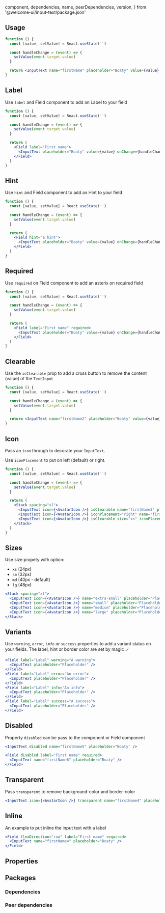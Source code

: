 
  component,
  dependencies,
  name,
  peerDependencies,
  version,
} from '@welcome-ui/input-text/package.json'

<showcase
  version={version}
  name={name}
  component={component}
  description="Allows user to get some text informations in one line."
/>

## Usage

```jsx
function () {
  const [value, setValue] = React.useState('')

  const handleChange = (event) => {
    setValue(event.target.value)
  }

  return <InputText name="firstName" placeholder="Boaty" value={value} onChange={handleChange} />
}
```

## Label

Use `label` and Field component to add an Label to your field

```jsx
function () {
  const [value, setValue] = React.useState('')

  const handleChange = (event) => {
    setValue(event.target.value)
  }

  return (
    <Field label="First name">
      <InputText placeholder="Boaty" value={value} onChange={handleChange} />
    </Field>
  )
}
```

## Hint

Use `hint` and Field component to add an Hint to your field

```jsx
function () {
  const [value, setValue] = React.useState('')

  const handleChange = (event) => {
    setValue(event.target.value)
  }

  return (
    <Field hint="a hint">
      <InputText placeholder="Boaty" value={value} onChange={handleChange} />
    </Field>
  )
}
```

## Required

Use `required` on Field component to add an asterix on required field

```jsx
function () {
  const [value, setValue] = React.useState('')

  const handleChange = (event) => {
    setValue(event.target.value)
  }

  return (
    <Field label="First name" required>
      <InputText placeholder="Boaty" value={value} onChange={handleChange} />
    </Field>
  )
}
```

## Clearable

Use the `isClearable` prop to add a cross button to remove the content (value) of the `TextInput`

```jsx
function () {
  const [value, setValue] = React.useState('')

  const handleChange = (event) => {
    setValue(event.target.value)
  }

  return <InputText name="firstName2" placeholder="Boaty" value={value} onChange={handleChange} isClearable />
}
```

## Icon

Pass an `icon` through to decorate your `InputText`.

Use `iconPlacement` to put on left (default) or right.

```jsx
function () {
  const [value, setValue] = React.useState('')

  const handleChange = (event) => {
    setValue(event.target.value)
  }

  return (
    <Stack spacing="xl">
      <InputText icon={<AvatarIcon />} isClearable name="firstName3" placeholder="Boaty" value={value} onChange={handleChange} />
      <InputText icon={<AvatarIcon />} iconPlacement="right" name="firstName3" placeholder="Boaty" value={value} onChange={handleChange} />
      <InputText icon={<AvatarIcon />} isClearable size="xs" iconPlacement="right" name="firstName3" placeholder="Boaty" value={value} onChange={handleChange} />
    </Stack>
  )
}
```

## Sizes

Use size propety with option:

- `xs` (24px)
- `sm` (32px)
- `md` (40px - default)
- `lg` (48px)

```jsx
<Stack spacing="xl">
  <InputText icon={<AvatarIcon />} name="extra-small" placeholder="Placeholder" size="xs" />
  <InputText icon={<AvatarIcon />} name="small" placeholder="Placeholder" size="sm" />
  <InputText icon={<AvatarIcon />} name="medium" placeholder="Placeholder" />
  <InputText icon={<AvatarIcon />} name="large" placeholder="Placeholder" size="lg" />
</Stack>
```

## Variants

Use `warning`, `error`, `info` or `success` properties to add a variant status on your fields. The label, hint or border color are set by magic 🪄

```jsx
<Field label="Label" warning="A warning">
  <InputText placeholder="Placeholder" />
</Field>
<Field label="Label" error="An error">
  <InputText placeholder="Placeholder" />
</Field>
<Field label="Label" info="An info">
  <InputText placeholder="Placeholder" />
</Field>
<Field label="Label" success="A success">
  <InputText placeholder="Placeholder" />
</Field>
```

## Disabled

Property `disabled` can be pass to the component or Field component

```jsx
<InputText disabled name="firstName5" placeholder="Boaty" />

<Field disabled label="First name" required>
  <InputText name="firstName6" placeholder="Boaty" />
</Field>
```

## Transparent

Pass `transparent` to remove background-color and border-color

```jsx
<InputText icon={<AvatarIcon />} transparent name="firstName4" placeholder="Boaty" />
```

## Inline

An example to put inline the input text with a label

```jsx
<Field flexDirection="row" label="First name" required>
  <InputText name="firstName4" placeholder="Boaty" />
</Field>
```

## Properties

<props propTypes={props.propTypes.InputText} />

## Packages

### Dependencies

<dependencies dependencies={dependencies} />

### Peer dependencies

<dependencies dependencies={peerDependencies} />

<pagination />
